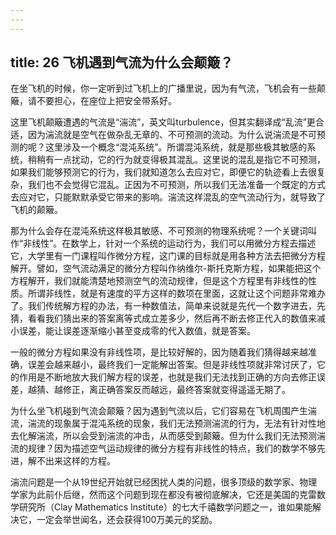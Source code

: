 ```yaml
---
---
---
```

title: 26 飞机遇到气流为什么会颠簸？
---




在坐飞机的时候，你一定听到过飞机上的广播里说，因为有气流，飞机会有一些颠簸，请不要担心，在座位上把安全带系好。

这里飞机颠簸遭遇的气流是“湍流”，英文叫turbulence，但其实翻译成“乱流”更合适，因为湍流就是空气在做杂乱无章的、不可预测的流动。为什么说湍流是不可预测的呢？这里涉及一个概念“混沌系统”。所谓混沌系统，就是那些极其敏感的系统，稍稍有一点扰动，它的行为就变得极其混乱。这里说的混乱是指它不可预测，如果我们能够预测它的行为，我们就知道怎么去应对它，即便它的轨迹看上去很复杂，我们也不会觉得它混乱。正因为不可预测，所以我们无法准备一个既定的方式去应对它，只能默默承受它带来的影响。湍流这样混乱的空气流动行为，就导致了飞机的颠簸。

那为什么会存在混沌系统这样极其敏感、不可预测的物理系统呢？一个关键词叫作“非线性”。在数学上，针对一个系统的运动行为，我们可以用微分方程去描述它，大学里有一门课程叫作微分方程，这门课的目标就是用各种方法去把微分方程解开。譬如，空气流动满足的微分方程叫作纳维尔-斯托克斯方程，如果能把这个方程解开，我们就能清楚地预测空气的流动规律，但是这个方程里有非线性的性质。所谓非线性，就是有速度的平方这样的数项在里面，这就让这个问题非常难办了。我们传统解方程的办法，有一种数值法，简单来说就是先代一个数字进去，先猜，看看我们猜出来的答案离等式成立差多少，然后再不断去修正代入的数值来减小误差，能让误差逐渐缩小甚至变成零的代入数值，就是答案。



一般的微分方程如果没有非线性项，是比较好解的，因为随着我们猜得越来越准确，误差会越来越小，最终我们一定能解出答案。但是非线性项就非常讨厌了，它的作用是不断地放大我们解方程的误差，也就是我们无法找到正确的方向去修正误差，越猜、越修正，离正确答案反而越远，最终答案就变得遥遥无期了。

为什么坐飞机碰到气流会颠簸？因为遇到气流以后，它们容易在飞机周围产生湍流，湍流的现象属于混沌系统的现象，我们无法预测湍流的行为，无法有针对性地去化解湍流，所以会受到湍流的冲击，从而感受到颠簸。但为什么我们无法预测湍流的规律？因为描述空气运动规律的微分方程有非线性的特点，我们的数学不够先进，解不出来这样的方程。

湍流问题是一个从19世纪开始就已经困扰人类的问题，很多顶级的数学家、物理学家为此前仆后继，然而这个问题到现在都没有被彻底解决，它还是美国的克雷数学研究所（Clay Mathematics Institute）的七大千禧数学问题之一，谁如果能解决它，一定会举世闻名，还会获得100万美元的奖励。